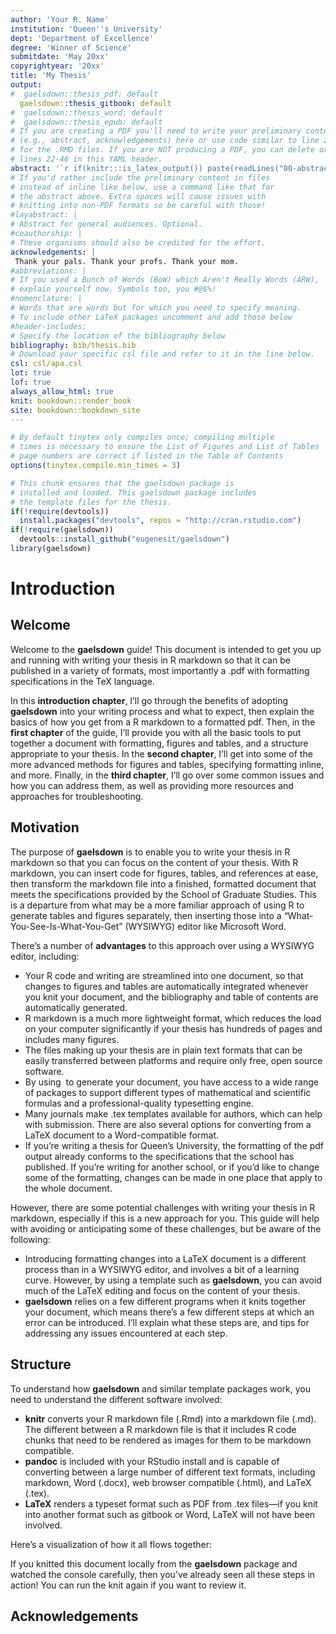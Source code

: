 ```yaml
---
author: 'Your R. Name'
institution: 'Queen''s University'
dept: 'Department of Excellence'
degree: 'Winner of Science'
submitdate: 'May 20xx'
copyrightyear: '20xx'
title: 'My Thesis'
output: 
#  gaelsdown::thesis_pdf: default
  gaelsdown::thesis_gitbook: default
#  gaelsdown::thesis_word: default
#  gaelsdown::thesis_epub: default
# If you are creating a PDF you'll need to write your preliminary content
# (e.g., abstract, acknowledgements) here or use code similar to line 22-23
# for the .RMD files. If you are NOT producing a PDF, you can delete or silence
# lines 22-46 in this YAML header.
abstract: '`r if(knitr:::is_latex_output()) paste(readLines("00-abstract.Rmd"), collapse = "\n  ")`'
# If you'd rather include the preliminary content in files
# instead of inline like below, use a command like that for
# the abstract above. Extra spaces will cause issues with
# knitting into non-PDF formats so be careful with those!
#layabstract: |
# Abstract for general audiences. Optional.
#coauthorship: |
# These organisms should also be credited for the effort.
acknowledgements: |
 Thank your pals. Thank your profs. Thank your mom.
#abbreviations: |
# If you used a Bunch of Words (BoW) which Aren't Really Words (ARW),
# explain yourself now. Symbols too, you #@$%!
#nomenclature: |
# Words that are words but for which you need to specify meaning.
# To include other LaTeX packages uncomment and add those below
#header-includes:
# Specify the location of the bibliography below
bibliography: bib/thesis.bib
# Download your specific csl file and refer to it in the line below.
csl: csl/apa.csl
lot: true
lof: true
always_allow_html: true
knit: bookdown::render_book
site: bookdown::bookdown_site
---
```


<!--
Above is the YAML (YAML Ain't Markup Language) header that includes a lot of metadata used to produce the document.  Be careful with spacing in this header!

If you'd prefer to not include a Dedication, for example, simply delete the section entirely, or silence (add #) them. 

If you have other LaTeX packages you would like to include, delete the # before header-includes and list the packages after hyphens on new lines.

If you'd like to include a comment that won't be produced in your resulting file enclose it in a block like this.

If you receive a duplicate label error after knitting, make sure to delete the index.Rmd file and then knit again.
-->

```r
# By default tinytex only compiles once; compiling multiple
# times is necessary to ensure the List of Figures and List of Tables
# page numbers are correct if listed in the Table of Contents
options(tinytex.compile.min_times = 3)

# This chunk ensures that the gaelsdown package is
# installed and loaded. This gaelsdown package includes
# the template files for the thesis.
if(!require(devtools))
  install.packages("devtools", repos = "http://cran.rstudio.com")
if(!require(gaelsdown))
  devtools::install_github("eugenesit/gaelsdown")
library(gaelsdown)
```

<!-- On ordering the chapter files:
There are two options:
1. Name your chapter files in the order in which you want them to appear (e.g., 01-Intro, 02-Data, 03-Conclusions). 
2. Otherwise, you can specify the order in which they appear in the _bookdown.yml (for PDF only).

Do not include 00-abstract.Rmd in the YAML file--it is handled in the YAML above differently for the PDF version.
-->

<!-- The {.unnumbered} option here means that the introduction will be "Chapter 0." You can also use {-} for no numbers
on chapters.
-->

# Introduction {-}

## Welcome {-}

Welcome to the **gaelsdown** guide! This document is intended to get you up and running with writing your thesis in R markdown so that it can be published in a variety of formats, most importantly a .pdf with formatting specifications in the TeX language.

In this **introduction chapter**, I'll go through the benefits of adopting **gaelsdown** into your writing process and what to expect, then explain the basics of how you get from a R markdown to a formatted pdf. Then, in the **first chapter** of the guide, I'll provide you with all the basic tools to put together a document with formatting, figures and tables, and a structure appropriate to your thesis. In the **second chapter**, I'll get into some of the more advanced methods for figures and tables, specifying formatting inline, and more. Finally, in the **third chapter**, I'll go over some common issues and how you can address them, as well as providing more resources and approaches for troubleshooting.

## Motivation {-}

The purpose of **gaelsdown** is to enable you to write your thesis in R markdown so that you can focus on the content of your thesis. With R markdown, you can insert code for figures, tables, and references at ease, then transform the markdown file into a finished, formatted document that meets the specifications provided by the School of Graduate Studies. This is a departure from what may be a more familiar approach of using R to generate tables and figures separately, then inserting those into a "What-You-See-Is-What-You-Get" (WYSIWYG) editor like Microsoft Word.

There's a number of **advantages** to this approach over using a WYSIWYG editor, including:

- Your R code and writing are streamlined into one document, so that changes to figures and tables are automatically integrated whenever you knit your document, and the bibliography and table of contents are automatically generated.
- R markdown is a much more lightweight format, which reduces the load on your computer significantly if your thesis has hundreds of pages and includes many figures.
- The files making up your thesis are in plain text formats that can be easily transferred between platforms and require only free, open source software.
- By using \LaTeX\ to generate your document, you have access to a wide range of packages to support different types of mathematical and scientific formulas and a professional-quality typesetting engine.
- Many journals make .tex templates available for authors, which can help with submission. There are also several options for converting from a LaTeX document to a Word-compatible format.
- If you're writing a thesis for Queen's University, the formatting of the pdf output already conforms to the specifications that the school has published. If you're writing for another school, or if you'd like to change some of the formatting, changes can be made in one place that apply to the whole document.

However, there are some potential challenges with writing your thesis in R markdown, especially if this is a new approach for you. This guide will help with avoiding or anticipating some of these challenges, but be aware of the following:

- Introducing formatting changes into a LaTeX document is a different process than in a WYSIWYG editor, and involves a bit of a learning curve. However, by using a template such as **gaelsdown**, you can avoid much of the LaTeX editing and focus on the content of your thesis.
- **gaelsdown** relies on a few different programs when it knits together your document, which means there's a few different steps at which an error can be introduced. I'll explain what these steps are, and tips for addressing any issues encountered at each step.

## Structure {-}

To understand how **gaelsdown** and similar template packages work, you need to understand the different software involved:

- **knitr** converts your R markdown file (.Rmd) into a markdown file (.md). The different between a R markdown file is that it includes R code chunks that need to be rendered as images for them to be markdown compatible.
- **pandoc** is included with your RStudio install and is capable of converting between a large number of different text formats, including markdown, Word (.docx), web browser compatible (.html), and LaTeX (.tex).
- **LaTeX** renders a typeset format such as PDF from .tex files—if you knit into another format such as gitbook or Word, LaTeX will not have been involved.

Here's a visualization of how it all flows together:



If you knitted this document locally from the **gaelsdown** package and watched the console carefully, then you've already seen all these steps in action! You can run the knit again if you want to review it.

## Acknowledgements {-}

